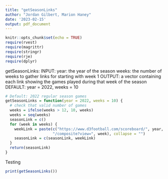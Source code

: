 ```yaml
---
title: "getSeasonLinks"
author: "Jordan Gilbert, Marion Haney"
date: '2023-02-15'
output: pdf_document
---
```


```r
knitr::opts_chunk$set(echo = TRUE)
require(rvest)
require(magrittr)
require(stringr)
require(rje)
require(dplyr)
```


getSeasonLinks:
INPUT: 
year: the year of the season
weeks: the number of weeks to gather links for starting with week 1
OUTPUT: a vector containing each link showing the games played during 
that week of the season
DEFAULT: year = 2022, weeks = 10


```r
# Default: 2022 regular season games
getSeasonLinks = function(year = 2022, weeks = 10) {
  # check that valid number of games
  weeks = ifelse(weeks > 12, 10, weeks)
  weeks = seq(weeks)
  seasonLink = c()
  for (week in weeks) {
    weekLink = paste(c("https://www.d3football.com/scoreboard/", year, 
                     "/composite?view=", week), collapse = "")
    seasonLink = c(seasonLink, weekLink)
  }
  return(seasonLink)
}
```

Testing
```r
print(getSeasonLinks())
```


